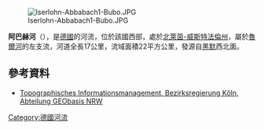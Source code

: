 {{Onesource|time=2020-07-07T15:31:50+00:00}}
{{Coord|51|28|9|N|7|40|55|E|display=title}}

[[Image:Iserlohn-Abbabach1-Bubo.JPG|right]]

'''阿巴赫河'''（{{lang-de|Abbabach}}），是[[德國|德國]]的河流，位於該國西部，處於[[北萊茵-威斯特法倫州|北萊茵-威斯特法倫州]]，屬於[[魯爾河|魯爾河]]的左支流，河道全長17公里，流域面積22平方公里，發源自[[黑默|黑默]]西北面。

==參考資料==
* [http://www.tim-online.nrw.de/tim-online/nutzung/index.html Topographisches Informationsmanagement, Bezirksregierung Köln, Abteilung GEObasis NRW] {{WebCite|url=https://www.webcitation.org/66qD6yoDr?url=http://www.tim-online.nrw.de/tim-online/nutzung/index.html |date=20120411091906 |dateformat=iso }}

{{Germany-geo-stub}}
[[Category:德國河流|Category:德國河流]]